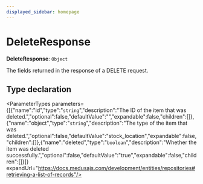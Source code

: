 ```yaml
---
displayed_sidebar: homepage
---
```



# DeleteResponse

 **DeleteResponse**: `Object`

The fields returned in the response of a DELETE request.

## Type declaration

<ParameterTypes parameters={[{"name":"id","type":"`string`","description":"The ID of the item that was deleted.","optional":false,"defaultValue":"","expandable":false,"children":[]},{"name":"object","type":"`string`","description":"The type of the item that was deleted.","optional":false,"defaultValue":"stock_location","expandable":false,"children":[]},{"name":"deleted","type":"`boolean`","description":"Whether the item was deleted successfully.","optional":false,"defaultValue":"true","expandable":false,"children":[]}]} expandUrl="https://docs.medusajs.com/development/entities/repositories#retrieving-a-list-of-records"/>
